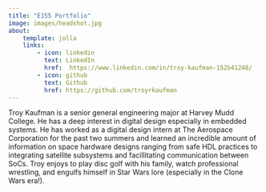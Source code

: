 ```yaml
---
title: "E155 Portfolio"
image: images/headshot.jpg
about:
    template: jolla
    links:
        - icon: linkedin
          text: LinkedIn
          href:  https://www.linkedin.com/in/troy-kaufman-152b41248/
        - icon: github
          text: Github
          href: https://github.com/troyrkaufman
---
```


Troy Kaufman is a senior general engineering major at Harvey Mudd College. He has a deep interest in digital design especially in embedded systems. He has worked as a digital design intern at The Aerospace Corporation for the past two summers and learned an incredible amount of information on space hardware designs ranging from safe HDL practices to integrating satellite subsystems and facillitating communication between SoCs. Troy enjoys to play disc golf with his family, watch professional wrestling, and engulfs himself in Star Wars lore (especially in the Clone Wars era!).

